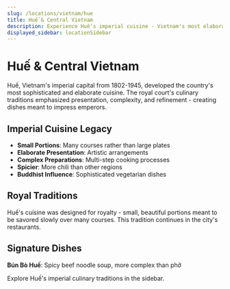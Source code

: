 ```yaml
---
slug: /locations/vietnam/hue
title: Huế & Central Vietnam
description: Experience Huế's imperial cuisine - Vietnam's most elaborate and sophisticated food tradition from the last royal dynasty
displayed_sidebar: locationSidebar
---
```


# Huế & Central Vietnam

Huế, Vietnam's imperial capital from 1802-1945, developed the country's most sophisticated and elaborate cuisine. The royal court's culinary traditions emphasized presentation, complexity, and refinement - creating dishes meant to impress emperors.

## Imperial Cuisine Legacy

- **Small Portions**: Many courses rather than large plates
- **Elaborate Presentation**: Artistic arrangements
- **Complex Preparations**: Multi-step cooking processes
- **Spicier**: More chili than other regions
- **Buddhist Influence**: Sophisticated vegetarian dishes

## Royal Traditions

Huế's cuisine was designed for royalty - small, beautiful portions meant to be savored slowly over many courses. This tradition continues in the city's restaurants.

## Signature Dishes

**Bún Bò Huế**: Spicy beef noodle soup, more complex than phở

Explore Huế's imperial culinary traditions in the sidebar.
